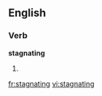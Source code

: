 
==English==

===Verb===
'''stagnating'''

# {{present participle of|[[stagnate]]}}

[[fr:stagnating]]
[[vi:stagnating]]